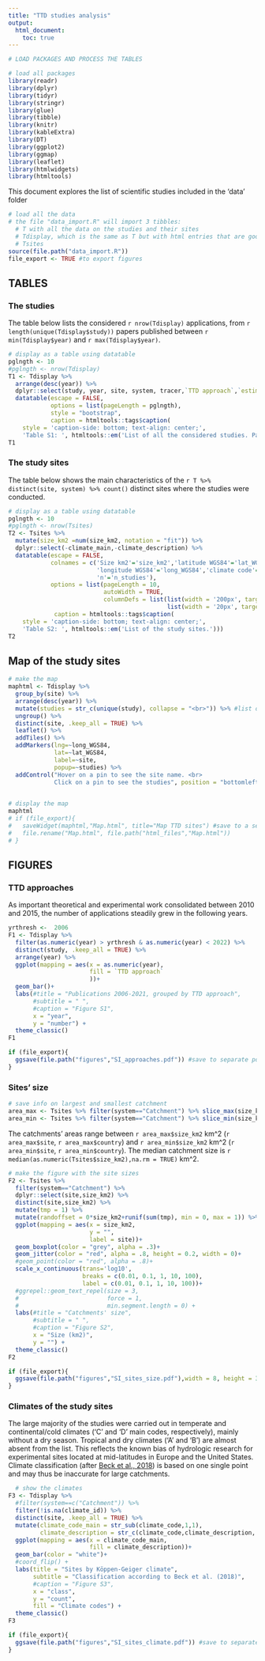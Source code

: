 ```yaml
---
title: "TTD studies analysis"
output: 
  html_document:
    toc: true
---
```


```r

# LOAD PACKAGES AND PROCESS THE TABLES

# load all packages 
library(readr)
library(dplyr)
library(tidyr)
library(stringr)
library(glue)
library(tibble)
library(knitr)
library(kableExtra)
library(DT)
library(ggplot2)
library(ggmap)
library(leaflet)
library(htmlwidgets)
library(htmltools)
```

This document explores the list of scientific studies included in the 'data' folder


```r
# load all the data 
# the file "data_import.R" will import 3 tibbles:
  # T with all the data on the studies and their sites
  # Tdisplay, which is the same as T but with html entries that are good for html display
  # Tsites
source(file.path("data_import.R"))
file_export <- TRUE #to export figures
```

## TABLES

### The studies

The table below lists the considered `r nrow(Tdisplay)` applications, from `r length(unique(Tdisplay$study))` papers published between `r min(Tdisplay$year)` and `r max(Tdisplay$year)`.

```r
# display as a table using datatable
pglngth <- 10
#pglngth <- nrow(Tdisplay)
T1 <- Tdisplay %>% 
  arrange(desc(year)) %>% 
  dplyr::select(study, year, site, system, tracer,`TTD approach`,`estimated age metric`) %>% #select just some variables for display
  datatable(escape = FALSE, 
            options = list(pageLength = pglngth),
            style = "bootstrap",
            caption = htmltools::tags$caption(
    style = 'caption-side: bottom; text-align: center;',
    'Table S1: ', htmltools::em('List of all the considered studies. Papers with multiple applications are listed multiple times.')))
T1
```


### The study sites

The table below shows the main characteristics of the `r T %>% distinct(site, system) %>% count()` distinct sites where the studies were conducted.

```r
# display as a table using datatable
pglngth <- 10
#pglngth <- nrow(Tsites)
T2 <- Tsites %>% 
  mutate(size_km2 =num(size_km2, notation = "fit")) %>% 
  dplyr::select(-climate_main,-climate_description) %>% 
  datatable(escape = FALSE,
            colnames = c('Size km2'='size_km2','latitude WGS84'='lat_WGS84',
                         'longitude WGS84'='long_WGS84','climate code'='climate_code',
                         'n'='n_studies'),
            options = list(pageLength = 10, 
                           autoWidth = TRUE,
                           columnDefs = list(list(width = '200px', targets = c(9)),
                                             list(width = '20px', targets = c(8)))),
             caption = htmltools::tags$caption(
    style = 'caption-side: bottom; text-align: center;',
    'Table S2: ', htmltools::em('List of the study sites.')))
T2
```

## Map of the study sites

```r
# make the map
maphtml <- Tdisplay %>% 
  group_by(site) %>%
  arrange(desc(year)) %>%
  mutate(studies = str_c(unique(study), collapse = "<br>")) %>% #list of studies per site
  ungroup() %>%
  distinct(site, .keep_all = TRUE) %>%
  leaflet() %>%
  addTiles() %>%
  addMarkers(lng=~long_WGS84,
             lat=~lat_WGS84,
             label=~site,
             popup=~studies) %>%
  addControl("Hover on a pin to see the site name. <br>
             Click on a pin to see the studies", position = "bottomleft")
  

# display the map
maphtml
# if (file_export){
#   saveWidget(maphtml,"Map.html", title="Map TTD sites") #save to a separate html file
#   file.rename("Map.html", file.path("html_files","Map.html"))
# }
```


## FIGURES

### TTD approaches

As important theoretical and experimental work consolidated between 2010 and 2015, the number of applications steadily grew in the following years.

```r
yrthresh <-  2006
F1 <- Tdisplay %>%
  filter(as.numeric(year) > yrthresh & as.numeric(year) < 2022) %>% 
  distinct(study, .keep_all = TRUE) %>%
  arrange(year) %>% 
  ggplot(mapping = aes(x = as.numeric(year),
                       fill = `TTD approach`
                       ))+
  geom_bar()+
  labs(#title = "Publications 2006-2021, grouped by TTD approach",
       #subtitle = " ",
       #caption = "Figure S1",
       x = "year",
       y = "number") +
  theme_classic() 
F1

if (file_export){
  ggsave(file.path("figures","SI_approaches.pdf")) #save to separate pdf file
}
```


### Sites' size

```r
# save info on largest and smallest catchment
area_max <- Tsites %>% filter(system=="Catchment") %>% slice_max(size_km2)
area_min <- Tsites %>% filter(system=="Catchment") %>% slice_min(size_km2)
```

The catchments' areas range between `r area_max$size_km2` km^2 (`r area_max$site`, `r area_max$country`) and `r area_min$size_km2` km^2 (`r area_min$site`, `r area_min$country`). The median catchment size is `r median(as.numeric(Tsites$size_km2),na.rm = TRUE)` km^2.

```r
# make the figure with the site sizes
F2 <- Tsites %>%
  filter(system=="Catchment") %>% 
  dplyr::select(site,size_km2) %>% 
  distinct(site,size_km2) %>% 
  mutate(tmp = 1) %>% 
  mutate(randoffset = 0*size_km2+runif(sum(tmp), min = 0, max = 1)) %>% 
  ggplot(mapping = aes(x = size_km2,
                       y = "",
                       label = site))+
  geom_boxplot(color = "grey", alpha = .3)+
  geom_jitter(color = "red", alpha = .8, height = 0.2, width = 0)+
  #geom_point(color = "red", alpha = .8)+
  scale_x_continuous(trans='log10',
                     breaks = c(0.01, 0.1, 1, 10, 100),
                     label = c(0.01, 0.1, 1, 10, 100))+
  #ggrepel::geom_text_repel(size = 3, 
  #                         force = 1,
  #                         min.segment.length = 0) +
  labs(#title = "Catchments' size",
       #subtitle = " ",
       #caption = "Figure S2",
       x = "Size (km2)",
       y = "") +
  theme_classic()
F2

if (file_export){
  ggsave(file.path("figures","SI_sites_size.pdf"),width = 8, height = 3)  #save to separate pdf file
}
```


### Climates of the study sites

The large majority of the studies were carried out in temperate and continental/cold climates ('C' and 'D' main codes, respectively), mainly without a dry season. Tropical and dry climates ('A' and 'B') are almost absent from the list. This reflects the known bias of hydrologic research for experimental sites located at mid-latitudes in Europe and the United States. Climate classification (after [Beck et al., 2018](https://doi.org/10.1038/sdata.2018.214)) is based on one single point and may thus be inaccurate for large catchments.

```r
  # show the climates
F3 <- Tdisplay %>%
  #filter(system==c("Catchment")) %>% 
  filter(!is.na(climate_id)) %>% 
  distinct(site, .keep_all = TRUE) %>%
  mutate(climate_code_main = str_sub(climate_code,1,1),
         climate_description = str_c(climate_code,climate_description, sep = ": ")) %>% 
  ggplot(mapping = aes(x = climate_code_main,
                       fill = climate_description))+
  geom_bar(color = "white")+
  #coord_flip() +
  labs(title = "Sites by Köppen-Geiger climate",
       subtitle = "Classification according to Beck et al. (2018)",
       #caption = "Figure S3",
       x = "class",
       y = "count",
       fill = "Climate codes") +
  theme_classic() 
F3

if (file_export){
  ggsave(file.path("figures","SI_sites_climate.pdf")) #save to separate pdf file
}
```
